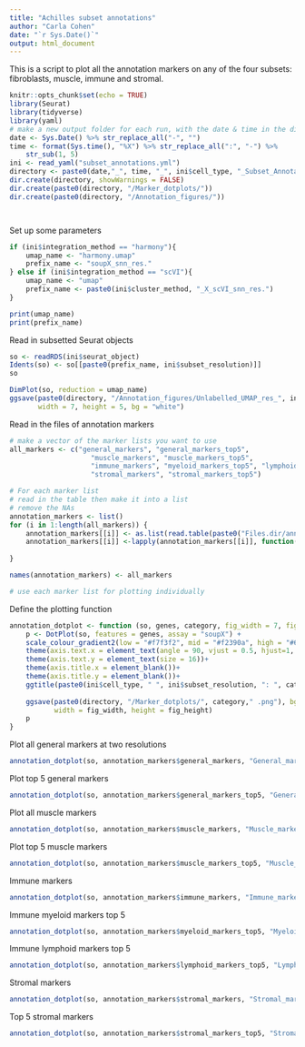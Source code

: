 ```yaml
---
title: "Achilles subset annotations"
author: "Carla Cohen"
date: "`r Sys.Date()`"
output: html_document
---
```


This is a script to plot all the annotation markers on any of the four subsets: fibroblasts, muscle, immune and stromal. 


```r
knitr::opts_chunk$set(echo = TRUE)
library(Seurat)
library(tidyverse)
library(yaml)
# make a new output folder for each run, with the date & time in the directory name
date <- Sys.Date() %>% str_replace_all("-", "")
time <- format(Sys.time(), "%X") %>% str_replace_all(":", "-") %>%
    str_sub(1, 5)
ini <- read_yaml("subset_annotations.yml")
directory <- paste0(date,"_", time, "_", ini$cell_type, "_Subset_Annotation.dir")
dir.create(directory, showWarnings = FALSE)
dir.create(paste0(directory, "/Marker_dotplots/"))
dir.create(paste0(directory, "/Annotation_figures/"))




```


Set up some parameters
```r
if (ini$integration_method == "harmony"){
    umap_name <- "harmony.umap"
    prefix_name <- "soupX_snn_res."
} else if (ini$integration_method == "scVI"){
    umap_name <- "umap"
    prefix_name <- paste0(ini$cluster_method, "_X_scVI_snn_res.")
}

print(umap_name)
print(prefix_name)
```

Read in subsetted Seurat objects 

```r
so <- readRDS(ini$seurat_object)
Idents(so) <- so[[paste0(prefix_name, ini$subset_resolution)]]
so

```

```r
DimPlot(so, reduction = umap_name)
ggsave(paste0(directory, "/Annotation_figures/Unlabelled_UMAP_res_", ini$subset_resolution, ".png"), 
       width = 7, height = 5, bg = "white")
```


Read in the files of annotation markers

```r

# make a vector of the marker lists you want to use
all_markers <- c("general_markers", "general_markers_top5", 
                    "muscle_markers", "muscle_markers_top5",
                    "immune_markers", "myeloid_markers_top5", "lymphoid_markers_top5", 
                    "stromal_markers", "stromal_markers_top5")

# For each marker list
# read in the table then make it into a list
# remove the NAs
annotation_markers <- list()
for (i in 1:length(all_markers)) {
    annotation_markers[[i]] <- as.list(read.table(paste0("Files.dir/annotation_markers/", all_markers[i], ".txt")))
    annotation_markers[[i]] <-lapply(annotation_markers[[i]], function(x) x[!is.na(x)]) 
    
}

names(annotation_markers) <- all_markers

# use each marker list for plotting individually

```

Define the plotting function
```r


annotation_dotplot <- function (so, genes, category, fig_width = 7, fig_height = 7){
    p <- DotPlot(so, features = genes, assay = "soupX") + 
    scale_colour_gradient2(low = "#f7f3f2", mid = "#f2390a", high = "#6e1e0a", midpoint = 1)+
    theme(axis.text.x = element_text(angle = 90, vjust = 0.5, hjust=1, size = 16))+
    theme(axis.text.y = element_text(size = 16))+
    theme(axis.title.x = element_blank())+
    theme(axis.title.y = element_blank())+
    ggtitle(paste0(ini$cell_type, " ", ini$subset_resolution, ": ", category))
    
    ggsave(paste0(directory, "/Marker_dotplots/", category," .png"), bg = "white", 
           width = fig_width, height = fig_height)
    p
}


```

Plot all general markers at two resolutions
```r
annotation_dotplot(so, annotation_markers$general_markers, "General_markers", 30, 20)
```

Plot top 5 general markers
```r
annotation_dotplot(so, annotation_markers$general_markers_top5, "General_markers_top_5_broad_annotation", 20, 10)
```

Plot all muscle markers

```r

annotation_dotplot(so, annotation_markers$muscle_markers, "Muscle_markers", 20, 10)

```

Plot top 5 muscle markers

```r

annotation_dotplot(so, annotation_markers$muscle_markers_top5, "Muscle_markers_top5_fine", 20, 10)

```
Immune markers
```r
annotation_dotplot(so, annotation_markers$immune_markers, "Immune_markers", 30, 10)

```

Immune myeloid markers top 5

```r

annotation_dotplot(so, annotation_markers$myeloid_markers_top5, "Myeloid_markers_top_5", 25, 10)


```

Immune lymphoid markers top 5

```r
annotation_dotplot(so, annotation_markers$lymphoid_markers_top5, "Lymphoid_markers_top_5", 15, 10)
```

Stromal markers
```r

annotation_dotplot(so, annotation_markers$stromal_markers, "Stromal_markers", 30, 10)

```


Top 5 stromal markers

```r

annotation_dotplot(so, annotation_markers$stromal_markers_top5, "Stromal_markers", 20, 10)

```


